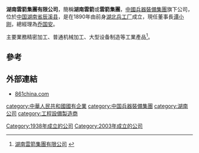 '''湖南雲箭集團有限公司'''，簡稱'''湖南雲箭'''或'''雲箭集團'''，[[中國兵器裝備集團|中國兵器裝備集團]]旗下公司，位於[[中国|中国]][[湖南省|湖南省]][[辰溪县|辰溪县]]，是在1890年由前身[[湖北兵工厂|湖北兵工厂]]成立，現任董事長[[谭小刚|谭小刚]]，總經理為[[乔国安|乔国安]]。

主要業務精密加工、普通机械加工、大型设备制造等工業產品<ref>[http://www.861china.com/about/01/01.html 湖南雲箭集團有限公司] {{webarchive|url=https://web.archive.org/web/20121025011627/http://www.861china.com/about/01/01.html |date=2012-10-25 }}</ref>。

==參考==
{{reflist}}

==外部連結==
*[https://web.archive.org/web/20110926005435/http://www.861china.com/ 861china.com]
 
[[category:中華人民共和國國有企業|category:中華人民共和國國有企業]]
[[category:中国兵器裝備集團|category:中国兵器裝備集團]]
[[category:湖南公司|category:湖南公司]]
[[category:工程設備製造商|category:工程設備製造商]]
[[Category:1938年成立的公司|Category:1938年成立的公司]]
[[Category:2003年成立的公司|Category:2003年成立的公司]]